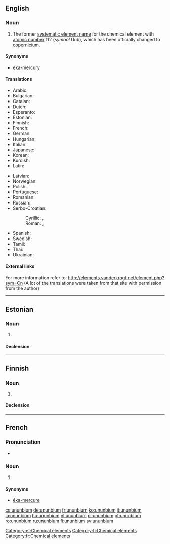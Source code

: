 ==English==

{{elements|Uub|roentgenium|Rg|ununtrium|Uut}}

===Noun===
{{en-noun|-}}
{{wikipedia}}

# The former [[systematic element name]] for the chemical element with [[atomic number]] 112 (''symbol'' Uub), which has been officially changed to [[copernicium]].

====Synonyms====
* [[eka-mercury]]

====Translations====
{{trans-top|chemical element}}
* Arabic: {{t|ar|أنون بيوم|tr=’unun biyum|m}}
* Bulgarian: {{t|bg|унунбий|m|tr=ununbij}}
* Catalan: {{t|ca|ununbi|m}}
* Dutch: {{t+|nl|ununbium|n}}
* Esperanto: {{t|eo|ununbio}}
* Estonian: {{t|et|ununbium}}
* Finnish: {{t+|fi|ununbium}}
* French: {{t+|fr|ununbium|m}}
* German: {{t+|de|Ununbium|n}}
* Hungarian: {{t+|hu|ununbium}}
* Italian: {{t+|it|ununbio|m}}
* Japanese: {{t|ja|ウンウンビウム|tr=ununbiumu}}
* Korean: {{t|ko|우눈븀|tr=ununbyum}}
* Kurdish: {{t|ku|ûnûnbiyûm}}
* Latin: {{t+|la|ununbium|n}}
{{trans-mid}}
* Latvian: {{t|lv|unūnbijs}}
* Norwegian: {{t|no|ununbium}}
* Polish: {{t+|pl|ununbium|m}}
* Portuguese: {{t+|pt|unúnbio|m}}
* Romanian: {{t+|ro|ununbiu|n}}
* Russian: {{t|ru|унунбий|m|tr=unúnbij}}
* Serbo-Croatian:
*: Cyrillic: {{t|sh|унунбиј|m}}, {{t|sh|унунбијум|m}}
*: Roman: {{t|sh|ununbij|m}}, {{t|sh|ununbijum|m}}
* Spanish: {{t+|es|ununbio|m}}
* Swedish: {{t+|sv|ununbium}}
* Tamil: {{t|ta|யுனன்பியம்|tr=yunanpiyam}}
* Thai: {{t|th|อูนอูนเบียม|tr=ūnūnbiam}}
* Ukrainian: {{t|uk|унунбій|tr=unúnbij|m}}
{{trans-bottom}}

====External links====
For more information refer to:
http://elements.vanderkrogt.net/element.php?sym=Cn
(A lot of the translations were taken from that site with permission from the author)

----

==Estonian==

===Noun===
{{et-noun|ununbiumi|ununbiumi|par2=ununbiumit}}

# {{l|en|ununbium}}

====Declension====
{{et-decl-seminar|ununbium}}
{{et-decl-redel|ununbium}}

[[Category:et:Chemical elements]]

----

==Finnish==
{{wikipedia|lang=fi}}

===Noun===
{{fi-noun}}

# {{l|en|ununbium}}

====Declension====
{{fi-decl-risti|n=sg|ununbium|||a|i=0}}

[[Category:fi:Chemical elements]]

----

==French==
{{wikipedia|lang=fr}}

===Pronunciation===
* {{IPA|lang=fr|/y.nyn.bjɔm/}}

===Noun===
{{fr-noun|m}}

# {{l|en|ununbium}}

====Synonyms====
* [[éka-mercure]]

[[Category:fr:Chemical elements]]

[[cs:ununbium]]
[[de:ununbium]]
[[fr:ununbium]]
[[ko:ununbium]]
[[it:ununbium]]
[[la:ununbium]]
[[hu:ununbium]]
[[nl:ununbium]]
[[pl:ununbium]]
[[pt:ununbium]]
[[ro:ununbium]]
[[ru:ununbium]]
[[fi:ununbium]]
[[sv:ununbium]]